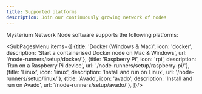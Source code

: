 ```yaml
---
title: Supported platforms
description: Join our continuously growing network of nodes
---
```



Mysterium Network Node software supports the following platforms:

<SubPagesMenu items={[
  {title: 'Docker (Windows & Mac)', icon: 'docker', description: 'Start a containerised Docker node on Mac & Windows', url: '/node-runners/setup/docker/'},
  {title: 'Raspberry Pi', icon: 'rpi', description: 'Run on a Raspberry Pi device', url: '/node-runners/setup/raspberry-pi/'},
  {title: 'Linux', icon: 'linux', description: 'Install and run on Linux', url: '/node-runners/setup/linux/'},
  {title: 'Avado', icon: 'avado', description: 'Install and run on Avado', url: '/node-runners/setup/avado/'},
]}/>
